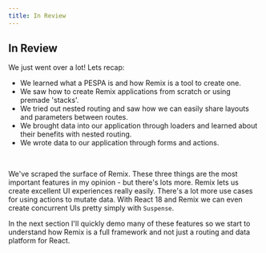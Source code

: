 ```yaml
---
title: In Review
---
```


## In Review

We just went over a lot! Lets recap:

- We learned what a PESPA is and how Remix is a tool to create one.
- We saw how to create Remix applications from scratch or using premade
  'stacks'.
- We tried out nested routing and saw how we can easily share layouts and
  parameters between routes.
- We brought data into our application through loaders and learned about their
  benefits with nested routing.
- We wrote data to our application through forms and actions.

<br />

We've scraped the surface of Remix. These three things are the most important
features in my opinion - but there's lots more. Remix lets us create excellent
UI experiences really easily. There's a lot more use cases for using actions to
mutate data. With React 18 and Remix we can even create concurrent UIs pretty
simply with `Suspense`.

In the next section I'll quickly demo many of these features so we start to
understand how Remix is a full framework and not just a routing and data
platform for React.

